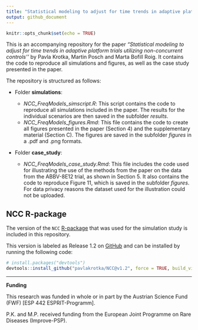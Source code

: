 ---
title: "Statistical modeling to adjust for time trends in adaptive platform trials utilizing non-concurrent controls"
output: github_document
---

```{r setup, include=FALSE}
knitr::opts_chunk$set(echo = TRUE)
```

This is an accompanying repository for the paper *"Statistical modeling to adjust for time trends in adaptive platform trials utilizing non-concurrent controls''* by Pavla Krotka, Martin Posch and Marta Bofill Roig. It contains the code to reproduce all simulations and figures, as well as the case study presented in the paper.
<!-- "[Statistical modeling to adjust for time trends in adaptive platform trials utilizing non-concurrent controls](https://arxiv.org)". -->

The repository is structured as follows:

- Folder **simulations**:

    - *NCC_FreqModels_simscript.R*: This script contains the code to reproduce all simulations included in the paper. The results for the individual scenarios are then saved in the subfolder *results*.
    - *NCC_FreqModels_figures.Rmd*: This file contains the code to create all figures presented in the paper (Section 4) and the supplementary material (Section C). The figures are saved in the subfolder *figures* in a .pdf and .png formats.

- Folder **case_study**:

    - *NCC_FreqModels_case_study.Rmd*: This file includes the code used for illustrating the use of the methods from the paper on the data from the ABBV-8E12 trial, as shown in Section 5. It also contains the code to reproduce Figure 11, which is saved in the subfolder *figures*. For data privacy reasons the dataset used for the illustration could not be uploaded.
    
## NCC R-package

The version of the `NCC` [R-package](https://pavlakrotka.github.io/NCC/) that was used for the simulation study is included in this repository.

This version is labeled as Release 1.2 on [GitHub](https://github.com/pavlakrotka/NCC) and can be installed by running the following code:

```{r, message=FALSE, warning=FALSE, results=FALSE, eval=FALSE}
# install.packages("devtools") 
devtools::install_github("pavlakrotka/NCC@v1.2", force = TRUE, build_vignettes = TRUE)
```

------------------------------------------------------------------------

**Funding**

This research was funded in whole or in part by the Austrian Science Fund (FWF) [ESP 442 ESPRIT-Programm].

P.K. and M.P. received funding from the European Joint Programme on Rare Diseases (Improve-PSP).